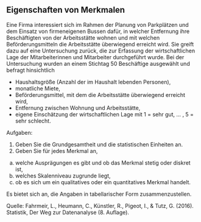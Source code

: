 ## Eigenschaften von Merkmalen

Eine Firma interessiert sich im Rahmen der Planung von Parkplätzen und dem Einsatz von firmeneigenen Bussen dafür, in welcher Entfernung ihre Beschäftigten von der Arbeitsstätte wohnen und mit welchen Beförderungsmitteln die Arbeitsstätte überwiegend erreicht wird. Sie greift dazu auf eine Untersuchung zurück, die zur Erfassung der wirtschaftlichen Lage der Mitarbeiterinnen und Mitarbeiter durchgeführt wurde. Bei der Untersuchung wurden an einem Stichtag 50 Beschäftige ausgewählt und befragt hinsichtlich

- Haushaltsgröße (Anzahl der im Haushalt lebenden Personen),
- monatliche Miete,
- Beförderungsmittel, mit dem die Arbeitsstätte überwiegend erreicht wird,
- Entfernung zwischen Wohnung und Arbeitsstätte,
- eigene Einschätzung der wirtschaftlichen Lage mit 1 = sehr gut, $\dots$ , 5 = sehr schlecht.

Aufgaben: 

1. Geben Sie die Grundgesamtheit und die statistischen Einheiten an.
1. Geben Sie für jedes Merkmal an,
  a) welche Ausprägungen es gibt und ob das Merkmal stetig oder diskret ist,
  a) welches Skalenniveau zugrunde liegt,
  a) ob es sich um ein qualitatives oder ein quantitatives Merkmal handelt.

Es bietet sich an, die Angaben in tabellarischer Form zusammenzustellen.

Quelle: Fahrmeir, L., Heumann, C., Künstler, R., Pigeot, I., & Tutz, G. (2016). Statistik, Der Weg zur Datenanalyse (8. Auflage).

